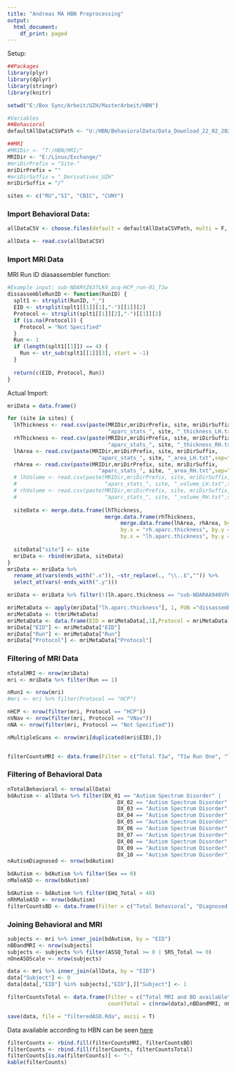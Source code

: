 ```yaml
---
title: "Andreas MA HBN Preprocessing"
output:
  html_document:
    df_print: paged
---
```


Setup:
```r
##Packages
library(plyr)
library(dplyr)
library(stringr)
library(knitr)

setwd("E:/Box Sync/Arbeit/UZH/MasterArbeit/HBN")

#Variables
##Behavioral
defaultAllDataCSVPath <- "U:/HBN/BehavioralData/Data_Download_22_02_2021_LORIS/BD.csv"

##MRI
#MRIDir <- "T:/HBN/MRI/"
MRIDir <- "E:/Linux/Exchange/"
#mriDirPrefix = "Site-"
mriDirPrefix = ""
#mriDirSuffix = "_Derivatives_UZH"
mriDirSuffix = "/"

sites <- c("RU","SI", "CBIC", "CUNY")

```

### Import Behavioral Data:
```r
allDataCSV <- choose.files(default = defaultAllDataCSVPath, multi = F, caption =  "AllData.csv")

allData <- read.csv(allDataCSV)
```

### Import MRI Data
MRI Run ID diasassembler function:
```r
#Example input: sub-NDARYZ637LK4_acq-HCP_run-01_T1w
dissassembleRunID <- function(RunID) {
  splt1 <- strsplit(RunID, "_")
  EID <- strsplit(splt1[[1]][1],"-")[[1]][2]
  Protocol <- strsplit(splt1[[1]][2],"-")[[1]][2]
  if (is.na(Protocol)) {
    Protocol = "Not Specified"
  }
  Run <- 1
  if (length(splt1[[1]]) == 4) {
    Run <- str_sub(splt1[[1]][3], start = -1)
  }
  
  return(c(EID, Protocol, Run))
}
```

Actual Import:
```r
mriData = data.frame()

for (site in sites) {
  lhThickness <- read.csv(paste(MRIDir,mriDirPrefix, site, mriDirSuffix,
                                "aparc_stats_", site, "_thickness_LH.txt",sep=""),sep = "\t", header = TRUE)
  rhThickness <- read.csv(paste(MRIDir,mriDirPrefix, site, mriDirSuffix,
                                "aparc_stats_", site, "_thickness_RH.txt",sep=""),sep = "\t", header = TRUE)
  lhArea <- read.csv(paste(MRIDir,mriDirPrefix, site, mriDirSuffix,
                             "aparc_stats_", site, "_area_LH.txt",sep=""),sep = "\t", header = TRUE)
  rhArea <- read.csv(paste(MRIDir,mriDirPrefix, site, mriDirSuffix,
                             "aparc_stats_", site, "_area_RH.txt",sep=""),sep = "\t", header = TRUE)
  # lhVolume <- read.csv(paste(MRIDir,mriDirPrefix, site, mriDirSuffix,
  #                            "aparc_stats_", site, "_volume_LH.txt",sep=""),sep = "\t", header = TRUE)
  # rhVolume <- read.csv(paste(MRIDir,mriDirPrefix, site, mriDirSuffix,
  #                            "aparc_stats_", site, "_volume_RH.txt",sep=""),sep = "\t", header = TRUE)
  
  siteData <- merge.data.frame(lhThickness, 
                               merge.data.frame(rhThickness, 
                                    merge.data.frame(lhArea, rhArea, by.x = "lh.aparc.area", by.y = "rh.aparc.area", all = TRUE), 
                                    by.x = "rh.aparc.thickness", by.y = "lh.aparc.area", all = TRUE), 
                                    by.x = "lh.aparc.thickness", by.y = "rh.aparc.thickness", all = TRUE)
  
  siteData["site"] <- site
  mriData <- rbind(mriData, siteData)
}
mriData <- mriData %>% 
  rename_at(vars(ends_with(".x")), ~str_replace(., "\\..$","")) %>% 
  select_at(vars(-ends_with(".y")))

mriData <- mriData %>% filter(!(lh.aparc.thickness == "sub-NDARAA948VFH")) #throwing out that one case

mriMetaData <- apply(mriData["lh.aparc.thickness"], 1, FUN ="dissassembleRunID")
mriMetaData <- t(mriMetaData)
mriMetaData <- data.frame(EID = mriMetaData[,1],Protocol = mriMetaData[,2],Run = mriMetaData[,3])
mriData["EID"] <- mriMetaData["EID"]
mriData["Run"] <- mriMetaData["Run"]
mriData["Protocol"] <- mriMetaData["Protocol"]
```

### Filtering of MRI Data
```r
nTotalMRI <- nrow(mriData)
mri <- mriData %>% filter(Run == 1)

nRun1 <- nrow(mri)
#mri <- mri %>% filter(Protocol == "HCP")

nHCP <- nrow(filter(mri, Protocol == "HCP"))
nVNav <- nrow(filter(mri, Protocol == "VNav"))
nNA <- nrow(filter(mri, Protocol == "Not Specified"))

nMultipleScans <- nrow(mri[duplicated(mri$EID),])


filterCountsMRI <- data.frame(Filter = c("Total T1w", "T1w Run One", "T1w Run, HCP", "T1w Run, VNav", "T1w Run, Not Specified", "Subjects with multiple scans"), countMRI = c(nTotalMRI, nRun1, nHCP, nVNav, nNA, nMultipleScans))
```

### Filtering of Behavioral Data
```r
nTotalBehavioral <- nrow(allData)
bdAutism <- allData %>% filter(DX_01 == "Autism Spectrum Disorder" | 
                                   DX_02 == "Autism Spectrum Disorder"| 
                                   DX_03 == "Autism Spectrum Disorder"| 
                                   DX_04 == "Autism Spectrum Disorder"| 
                                   DX_05 == "Autism Spectrum Disorder"| 
                                   DX_06 == "Autism Spectrum Disorder"| 
                                   DX_07 == "Autism Spectrum Disorder"| 
                                   DX_08 == "Autism Spectrum Disorder"| 
                                   DX_09 == "Autism Spectrum Disorder"| 
                                   DX_10 == "Autism Spectrum Disorder")
nAutismDiagnosed <- nrow(bdAutism)

bdAutism <- bdAutism %>% filter(Sex == 0)
nMaleASD <- nrow(bdAutism)

bdAutism <- bdAutism %>% filter(EHQ_Total > 40)
nRhMaleASD <- nrow(bdAutism)
filterCountsBD <- data.frame(Filter = c("Total Behavioral", "Diagnosed with ASD", "Males with ASD", "Right-handed males with ASD"), countBD = c(nTotalBehavioral, nAutismDiagnosed, nMaleASD, nRhMaleASD))
```

### Joining Behavioral and MRI
```r
subjects <- mri %>% inner_join(bdAutism, by = "EID")
nBDandMRI <- nrow(subjects)
subjects <- subjects %>% filter(ASSQ_Total >= 0 | SRS_Total >= 0)
nOneASDScale <- nrow(subjects)

data <- mri %>% inner_join(allData, by = "EID")
data["Subject"] <- 0
data[data[,"EID"] %in% subjects[,"EID"],]["Subject"] <- 1

filterCountsTotal <- data.frame(Filter = c("Total MRI and BD available", "ASD MRI and BD available", " ASD At least one ASD scale"), 
                                countTotal = c(nrow(data),nBDandMRI, nOneASDScale))

save(data, file = "filteredASD.Rda", ascii = T)
```

Data available according to HBN can be seen [here](http://fcon_1000.projects.nitrc.org/indi/cmi_healthy_brain_network/Release%20information.html)

```r
filterCounts <- rbind.fill(filterCountsMRI, filterCountsBD)
filterCounts <- rbind.fill(filterCounts, filterCountsTotal)
filterCounts[is.na(filterCounts)] <- "-"
kable(filterCounts)
```

